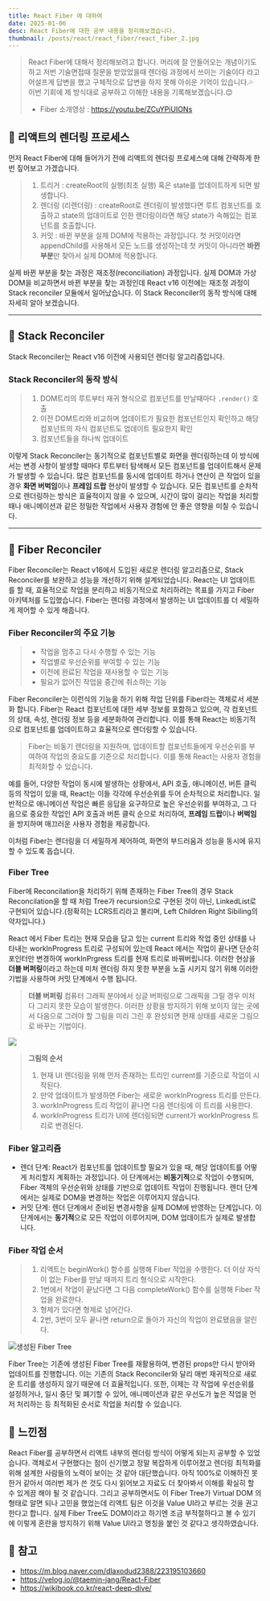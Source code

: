 ```yaml
---
title: React Fiber 에 대하여
date: 2025-01-06
desc: React Fiber에 대한 공부 내용을 정리해보겠습니다.
thumbnail: /posts/react/react_fiber/react_fiber_2.jpg
---
```


> React Fiber에 대해서 정리해보려고 합니다. 머리에 잘 안들어오는 개념이기도 하고 저번 기술면접때 질문을 받았었을때 렌더링 과정에서 쓰이는 기술이다 라고 어설프게 답변을 했고 구체적으로 답변을 하지 못해 아쉬운 기억이 있습니다.💦 이번 기회에 제 방식대로 공부하고 이해한 내용을 기록해보겠습니다.😊
> - Fiber 소개영상 : https://youtu.be/ZCuYPiUIONs
## 📌 리액트의 렌더링 프로세스
먼저 React Fiber에 대해 들어가기 전에 리액트의 렌더링 프로세스에 대해 간략하게 한번 짚어보고 가겠습니다.
> 1. 트리거 : createRoot의 실행(최초 실행) 혹은 state를 업데이트하게 되면 발생합니다.
> 2. 렌더링 (리렌더링) : createRoot로 렌더링이 발생했다면 루트 컴포넌트를 호출하고 state의 업데이트로 인한 렌더링이라면 해당 state가 속해있는 컴포넌트를 호출합니다.
> 3. 커밋 : 바뀐 부분을 실제 DOM에 적용하는 과정입니다. 첫 커밋이라면 appendChild를 사용해서 모든 노드를 생성하는데 첫 커밋이 아니라면 **바뀐 부분**만 찾아서 실제 DOM에 적용합니다.

실제 바뀐 부분을 찾는 과정은 재조정(reconciliation) 과정입니다. 실제 DOM과 가상 DOM을 비교하면서 바뀐 부분을 찾는 과정인데 React v16 이전에는 재조정 과정이 Stack reconciler 모듈에서 일어났습니다. 
이 Stack Reconciler의 동작 방식에 대해 자세히 알아 보겠습니다.

---

## 📌 Stack Reconciler
Stack Reconciler는 React v16 이전에 사용되던 렌더링 알고리즘입니다.

### Stack Reconciler의 동작 방식
> 1. DOM트리의 루트부터 재귀 형식으로 컴포넌트를 만날때마다 `.render()` 호출
> 2. 이전 DOM트리와 비교하며 업데이트가 필요한 컴포넌트인지 확인하고 해당 컴포넌트의 자식 컴포넌트도 업데이트 필요한지 확인
> 3. 컴포넌트들을 하나씩 업데이트

이렇게 Stack Reconciler는 동기적으로 컴포넌트별로 화면을 렌더링하는데 이 방식에서는 변경 사항이 발생할 때마다 루트부터 탐색해서 모든 컴포넌트를 업데이트해서 문제가 발생할 수 있습니다. 많은 컴포넌트를 동시에 업데이트 하거나 연산이 큰 작업이 있을 경우 **화면 버벅임**이나 **프레임 드랍** 현상이 발생할 수 있습니다. 모든 컴포넌트를 순차적으로 렌더링하는 방식은 효율적이지 않을 수 있으며, 시간이 많이 걸리는 작업을 처리할때나 애니메이션과 같은 정밀한 작업에서 사용자 경험에 안 좋은 영향을 미칠 수 있습니다.

---

## 📌 Fiber Reconciler

Fiber Reconciler는 React v16에서 도입된 새로운 렌더링 알고리즘으로, Stack Reconciler를 보완하고 성능을 개선하기 위해 설계되었습니다. React는 UI 업데이트를 할 때, 효율적으로 작업을 분리하고 비동기적으로 처리하려는 목표를 가지고 Fiber 아키텍처를 도입했습니다. Fiber는 렌더링 과정에서 발생하는 UI 업데이트를 더 세밀하게 제어할 수 있게 해줍니다.

### Fiber Reconciler의 주요 기능
> - 작업을 멈추고 다시 수행할 수 있는 기능
> - 작업별로 우선순위를 부여할 수 있는 기능
> - 이전에 완료된 작업을 재사용할 수 있는 기능
> - 필요가 없어진 작업을 중간에 취소하는 기능

Fiber Reconciler는 이런식의 기능을 하기 위해 작업 단위를 Fiber라는 객체로서 세분화 합니다. Fiber는 React 컴포넌트에 대한 세부 정보를 포함하고 있으며, 각 컴포넌트의 상태, 속성, 렌더링 정보 등을 세분화하여 관리합니다. 이를 통해 React는 비동기적으로 컴포넌트를 업데이트하고 효율적으로 렌더링할 수 있습니다.
> Fiber는 비동기 렌더링을 지원하며, 업데이트할 컴포넌트들에게 우선순위를 부여하여 작업의 중요도를 기준으로 처리합니다. 이를 통해 React는 사용자 경험을 최적화할 수 있습니다.

예를 들어, 다양한 작업이 동시에 발생하는 상황에서, API 호출, 애니메이션, 버튼 클릭 등의 작업이 있을 때, React는 이들 각각에 우선순위를 두어 순차적으로 처리합니다. 일반적으로 애니메이션 작업은 빠른 응답을 요구하므로 높은 우선순위를 부여하고, 그 다음으로 중요한 작업인 API 호출과 버튼 클릭 순으로 처리하여, **프레임 드랍**이나 **버벅임**을 방지하며 매끄러운 사용자 경험을 제공합니다.

이처럼 Fiber는 렌더링을 더 세밀하게 제어하여, 화면의 부드러움과 성능을 동시에 유지할 수 있도록 돕습니다.

### Fiber Tree
Fiber에 Reconcilation을 처리하기 위해 존재하는 Fiber Tree의 경우 Stack Reconcilation을 할 때 처럼 Tree가 recursion으로 구현된 것이 아닌, LinkedList로 구현되어 있습니다.(정확히는 LCRS트리라고 불리며, Left Children Right Sibiling의 약자입니다.)

React 에서 Fiber 트리는 현재 모습을 담고 있는 current 트리와 작업 중인 상태를 나타내는 workInProgress 트리로 구성되어 있는데 React 에서는 작업이 끝나면 단순히 포인터만 변경하여 workInPrgress 트리를 현재 트리로 바꿔버립니다. 이러한 현상을 **더블 버퍼링**이라고 하는데 미처 렌더링 하지 못한 부분을 노출 시키지 않기 위해 이러한 기법을 사용하며 커밋 단계에서 수행 됩니다.
> **더블 버퍼링**
컴퓨터 그래픽 분야에서 싱글 버퍼링으로 그래픽을 그릴 경우 미처 다 그리지 못한 모습이 발생한다.
이러한 상황을 방지하기 위해 보이지 않는 곳에서 다음으로 그려야 할 그림을 미리 그린 후 완성되면 현재 상태를 새로운 그림으로 바꾸는 기법이다.

![](/posts/react/react_fiber/fiber_tree.png)

> **그림의 순서**
> 1. 현재 UI 렌더링을 위해 먼저 존재하는 트리인 current를 기준으로 작업이 시작된다.
> 2. 만약 업데이트가 발생하면 Fiber는 새로운 workInProgress 트리를 만든다.
> 3. workInProgress 트리 작업이 끝나면 다음 렌더링에 이 트리를 사용한다.
> 4. workInProgress 트리가 UI에 렌더링되면 current가 workInProgress 트리로 변경된다.

### Fiber 알고리즘
- 렌더 단계: React가 컴포넌트를 업데이트할 필요가 있을 때, 해당 업데이트를 어떻게 처리할지 계획하는 과정입니다. 이 단계에서는 **비동기적**으로 작업이 수행되며, Fiber 객체의 우선순위와 상태를 기반으로 업데이트 작업이 진행됩니다. 렌더 단계에서는 실제로 DOM을 변경하는 작업은 이루어지지 않습니다.
- 커밋 단계: 렌더 단계에서 준비된 변경사항을 실제 DOM에 반영하는 단계입니다. 이 단계에서는 **동기적**으로 모든 작업이 이루어지며, DOM 업데이트가 실제로 발생합니다.

### Fiber 작업 순서
> 1. 리액트는 beginWork() 함수를 실행해 Fiber 작업을 수행한다. 더 이상 자식이 없는 Fiber를 만날 때까지 트리 형식으로 시작한다.
> 2. 1번에서 작업이 끝났다면 그 다음 completeWork() 함수를 실행해 Fiber 작업을 완료한다.
> 3. 형제가 있다면 형제로 넘어간다.
> 4. 2번, 3번이 모두 끝나면 return으로 돌아가 자신의 작업이 완료됐음을 알린다.

![생성된 Fiber Tree](/posts/react/react_fiber/fiber_tree_2.webp)

Fiber Tree는 기존에 생성된 Fiber Tree를 재활용하여, 변경된 props만 다시 받아와 업데이트를 진행합니다. 이는 기존의 Stack Reconciler와 달리 매번 재귀적으로 새로운 트리를 생성하지 않기 때문에 더 효율적입니다. 또한, 이제는 각 작업에 우선순위를 설정하거나, 일시 중단 및 폐기할 수 있어, 애니메이션과 같은 우선도가 높은 작업을 먼저 처리하는 등 최적화된 순서로 작업을 처리할 수 있습니다.

## 📌 느낀점
React Fiber를 공부하면서 리액트 내부의 렌더링 방식이 어떻게 되는지 공부할 수 있었습니다. 객체로서 구현했다는 점이 신기했고 정말 복잡하게 이루어졌고 렌더링 최적화를 위해 설계한 사람들의 노력이 보이는 것 같아 대단했습니다. 아직 100%로 이해하진 못 한거 같아서 여러번 제가 쓴 것도 다시 읽어보고 자료도 더 찾아봐서 이해를 확실히 할 수 있게끔 해야 될 것 같습니다.
그리고 공부하면서도 이 Fiber Tree가 Virtual DOM 의 형태로 알면 되나 고민을 했었는데 리액트 팀은 이것을 Value UI라고 부르는 것을 권고한다고 합니다. 실제 Fiber Tree도 DOM이라고 하기엔 조금 부적절하다고 볼 수 있기에 이렇게 혼란을 방지하기 위해 Value UI라고 명칭을 붙인 것 같다고 생각하였습니다.

## 📌 참고
- https://m.blog.naver.com/dlaxodud2388/223195103660
- https://velog.io/@taemin-jang/React-Fiber
- https://wikibook.co.kr/react-deep-dive/










